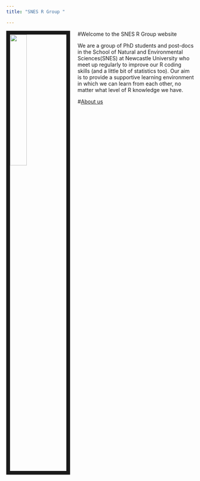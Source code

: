 ---
title: "SNES R Group "

---

<img src= "images/github-octocat-rninja.png" style="width:30%; border:10px solid; margin-right: 20px" align= "left">

#Welcome to the SNES R Group website

We are a group of PhD students and post-docs in the School of Natural and Environmental Sciences(SNES) at Newcastle University  who meet up regularly to improve our R coding skills (and a little bit of statistics too). Our aim is to provide a supportive learning environment in which we can learn from each other, no matter what level of R knowledge we have. 

#[About us](about.html)
